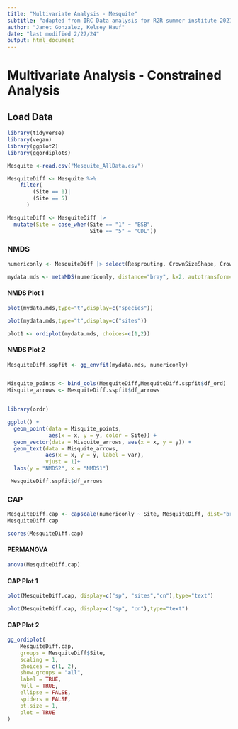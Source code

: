 ```yaml
---
title: "Multivariate Analysis - Mesquite"
subtitle: "adapted from IRC Data analysis for R2R summer institute 2021"
author: "Janet Gonzalez, Kelsey Hauf"
date: "last modified 2/27/24"
output: html_document
---
```


# Multivariate Analysis - Constrained Analysis

## Load Data

```r
library(tidyverse)
library(vegan)
library(ggplot2)
library(ggordiplots)
```

```r
Mesquite <-read.csv("Mesquite_AllData.csv")

```

```r
MesquiteDiff <- Mesquite %>%
    filter(
        (Site == 1)| 
        (Site == 5)
      )

MesquiteDiff <- MesquiteDiff |>
  mutate(Site = case_when(Site == "1" ~ "BSB", 
                          Site == "5" ~ "CDL"))
```

### NMDS

```r
numericonly <- MesquiteDiff |> select(Resprouting, CrownSizeShape, CrownFoliarDensity, DeadBranches)

mydata.mds <- metaMDS(numericonly, distance="bray", k=2, autotransform=FALSE, noshare = FALSE)

```

#### NMDS Plot 1

```r
plot(mydata.mds,type="t",display=c("species"))
```

```r
plot(mydata.mds,type="t",display=c("sites"))
```

```r
plot1 <- ordiplot(mydata.mds, choices=c(1,2)) 
```

#### NMDS Plot 2

```r
MesquiteDiff.sspfit <- gg_envfit(mydata.mds, numericonly) 


Misquite_points <- bind_cols(MesquiteDiff,MesquiteDiff.sspfit$df_ord)
Misquite_arrows <- MesquiteDiff.sspfit$df_arrows


library(ordr)

ggplot() + 
  geom_point(data = Misquite_points,  
             aes(x = x, y = y, color = Site)) + 
  geom_vector(data = Misquite_arrows, aes(x = x, y = y)) + 
  geom_text(data = Misquite_arrows, 
            aes(x = x, y = y, label = var), 
            vjust = 1)+ 
  labs(y = "NMDS2", x = "NMDS1")

 MesquiteDiff.sspfit$df_arrows
```

### CAP

```r
MesquiteDiff.cap <- capscale(numericonly ~ Site, MesquiteDiff, dist="bray") 
MesquiteDiff.cap
```

```r
scores(MesquiteDiff.cap)
```

#### PERMANOVA

```r
anova(MesquiteDiff.cap) 
```

#### CAP Plot 1

```r
plot(MesquiteDiff.cap, display=c("sp", "sites","cn"),type="text")
```

```r
plot(MesquiteDiff.cap, display=c("sp", "cn"),type="text")
```

#### CAP Plot 2

```r
gg_ordiplot(
    MesquiteDiff.cap,
    groups = MesquiteDiff$Site,
    scaling = 1,
    choices = c(1, 2),
    show.groups = "all",
    label = TRUE,
    hull = TRUE,
    ellipse = FALSE,
    spiders = FALSE,
    pt.size = 1,
    plot = TRUE
) 
```
